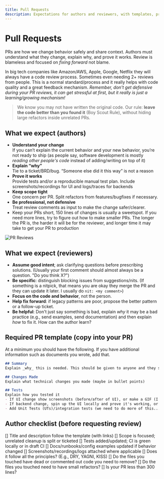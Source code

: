 ```yaml
---
title: Pull Requests
description: Expectations for authors and reviewers, with templates, proof requirements, and a blameless, future-fix culture.
---
```


# Pull Requests

PRs are how we change behavior safely and share context. Authors must understand what they change, explain why, and prove it works. Review is blameless and focused on _fixing forward_ not blame.

In big tech companies like Amazon/AWS, Apple, Google, Netflix they will always have a code review process. Sometimes even needing 2+ reviews from people. This is a normal standard/process and it really helps with code quality and a great feedback mechanism. _Remember, don't get defensive during your PR reviews, it can get stressful at first, but it really is just a learning/growing mechanism!_

> We know you may not have written the original code. Our rule: **leave the code better than you found it** (Boy Scout Rule), without hiding large refactors inside unrelated PRs.

## What we expect (authors)

- **Understand your change**  
  If you can’t explain the current behavior and your new behavior, you’re not ready to ship (as people say, software development is mostly _reading other people's code_ instead of adding/writing on top of it)
- **Explain “why”**  
  Tie to a ticket/BRD/bug. “Someone else did it this way” is not a reason
- **Prove it works**  
  Provide tests and/or a reproducible manual test plan. Include screenshots/recordings for UI and logs/traces for backends
- **Keep scope tight**  
  One concern per PR. Split refactors from features/bugfixes if necessary.
- **Be professional, not defensive**  
  Treat review comments as input to make the change safer/clearer.
- Keep your PRs short, 150 lines of changes is usually a sweetspot. If you need more lines, try to figure out how to make smaller PRs. The longer the PR is, the harder it will be for the reviewer, and longer time it may take to get your PR to production

![PR Reviews](/images/memes/pr-review.png)

## What we expect (reviewers)

- **Assume good intent**; ask clarifying questions before prescribing solutions. (Usually your first comment should almost always be a question. "Do you think X?")
- **Be specific**: distinguish blocking issues from suggestions/nits. (If something is a nitpick, that means you are okay they merge the PR and they can update it later. I usually do `nit: <my comment>`)
- **Focus on the code and behavior**, not the person.
- **Help fix forward**: if legacy patterns are poor, propose the better pattern or a follow-up ticket.
- **Be helpful**: Don't just say something is bad, explain _why_ it may be a bad practice (e.g., send examples, send documentation) and then explain _how_ to fix it. How can the author learn?


## Required PR template (copy into your PR)

At a minimum you should have the following. If you have additional information such as documents you wrote, add that. 

```md
## Summary
Explain _why_ this is needed. This should be given to anyone and they should understand what the problem was. You could _also add_ a ticket/document/bug link here if needed. Do not go into technical details

## Changes Made
Explain what technical changes you made (maybe in bullet points)

## Tests
Explain how you tested it 
- If UI change show screenshots (before/after of UI), or make a GIF (I use licecap)
- If backend change, spin up the UI locally and prove it's working, or show screenshots of the APIs you changed, etc 
- Add Unit Tests (UTs)/integration tests (we need to do more of this...)
```

## Author checklist (before requesting review)

[] Title and description follow the template (with links)
[] Scope is focused; unrelated cleanup is split or ticketed
[] Tests added/updated; CI is green locally or in draft CI
[] Docs/runbooks/config examples updated if behavior changed
[] Screenshots/recordings/logs attached where applicable
[] Does it follow all the principles? (E.g., DRY, YAGNI, KISS)
[] Do the files you touched have dead or commented out code you need to remove?
[] Do the files you touched need to have small refactors?
[] Is your PR less than 300 lines?